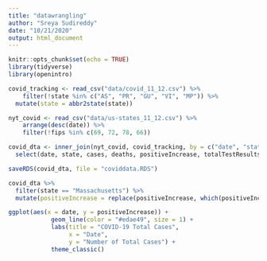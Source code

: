 ```yaml
---
title: "datawrangling"
author: "Sreya Sudireddy"
date: "10/21/2020"
output: html_document
---
```


```r
knitr::opts_chunk$set(echo = TRUE)
library(tidyverse)
library(openintro)
```

```r
covid_tracking <- read_csv("data/covid_11_12.csv") %>%
    filter(!state %in% c("AS", "PR", "GU", "VI", "MP")) %>%
  mutate(state = abbr2state(state))

nyt_covid <- read_csv("data/us-states_11_12.csv") %>%
    arrange(desc(date)) %>%
    filter(!fips %in% c(69, 72, 78, 66))

covid_dta <- inner_join(nyt_covid, covid_tracking, by = c("date", "state")) %>%
  select(date, state, cases, deaths, positiveIncrease, totalTestResults, totalTestResultsIncrease, positive)

saveRDS(covid_dta, file = "coviddata.RDS")
```

```r
 
covid_dta %>%
  filter(state == "Massachusetts") %>%
  mutate(positiveIncrease = replace(positiveIncrease, which(positiveIncrease < 0), 0)) %>%

ggplot(aes(x = date, y = positiveIncrease)) +
            geom_line(color = "#edae49", size = 1) +
            labs(title = "COVID-19 Total Cases",
                 x = "Date",
                 y = "Number of Total Cases") +
            theme_classic()
```


